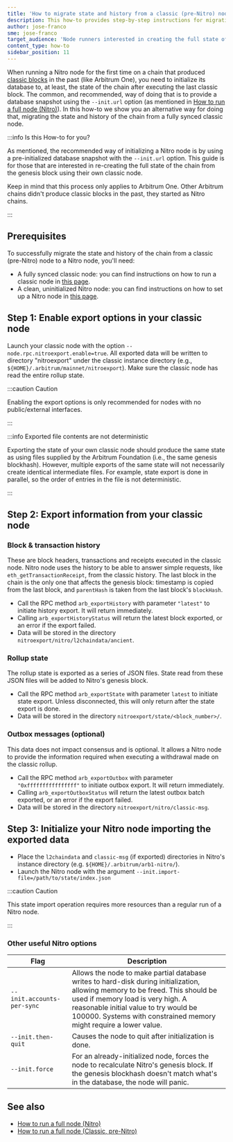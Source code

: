 ```yaml
---
title: 'How to migrate state and history from a classic (pre-Nitro) node to a Nitro node'
description: This how-to provides step-by-step instructions for migrating the state and history from a classic (pre-Nitro) node to a Nitro node
author: jose-franco
sme: jose-franco
target_audience: 'Node runners interested in creating the full state of the Arbitrum One chain on their own (i.e., without an initial database)'
content_type: how-to
sidebar_position: 11
---
```


When running a Nitro node for the first time on a chain that produced [classic blocks](/build-decentralized-apps/03-public-chains.mdx#classic-deprecated) in the past (like Arbitrum One), you need to initialize its database to, at least, the state of the chain after executing the last classic block. The common, and recommended, way of doing that is to provide a database snapshot using the `--init.url` option (as mentioned in [How to run a full node (Nitro)](/run-arbitrum-node/03-run-full-node.mdx)). In this how-to we show you an alternative way for doing that, migrating the state and history of the chain from a fully synced classic node.

:::info Is this How-to for you?

As mentioned, the recommended way of initializing a Nitro node is by using a pre-initialized database snapshot with the `--init.url` option. This guide is for those that are interested in re-creating the full state of the chain from the genesis block using their own classic node.

Keep in mind that this process only applies to Arbitrum One. Other Arbitrum chains didn't produce classic blocks in the past, they started as Nitro chains.

:::

## Prerequisites

To successfully migrate the state and history of the chain from a classic (pre-Nitro) node to a Nitro node, you'll need:

- A fully synced classic node: you can find instructions on how to run a classic node in [this page](/run-arbitrum-node/more-types/03-run-classic-node.mdx).
- A clean, uninitialized Nitro node: you can find instructions on how to set up a Nitro node in [this page](/run-arbitrum-node/03-run-full-node.mdx).

## Step 1: Enable export options in your classic node

Launch your classic node with the option `--node.rpc.nitroexport.enable=true`. All exported data will be written to directory "nitroexport" under the classic instance directory (e.g., `${HOME}/.arbitrum/mainnet/nitroexport`). Make sure the classic node has read the entire rollup state.

:::caution Caution

Enabling the export options is only recommended for nodes with no public/external interfaces.

:::

:::info Exported file contents are not deterministic

Exporting the state of your own classic node should produce the same state as using files supplied by the Arbitrum Foundation (i.e., the same genesis blockhash). However, multiple exports of the same state will not necessarily create identical intermediate files. For example, state export is done in parallel, so the order of entries in the file is not deterministic.

:::

## Step 2: Export information from your classic node

### Block & transaction history

These are block headers, transactions and receipts executed in the classic node. Nitro node uses the history to be able to answer simple requests, like `eth_getTransactionReceipt`, from the classic history. The last block in the chain is the only one that affects the genesis block: timestamp is copied from the last block, and `parentHash` is taken from the last block's `blockHash`.

- Call the RPC method `arb_exportHistory` with parameter `"latest"` to initiate history export. It will return immediately.
- Calling `arb_exportHistoryStatus` will return the latest block exported, or an error if the export failed.
- Data will be stored in the directory `nitroexport/nitro/l2chaindata/ancient`.

### Rollup state

The rollup state is exported as a series of JSON files. State read from these JSON files will be added to Nitro's genesis block.

- Call the RPC method `arb_exportState` with parameter `latest` to initiate state export. Unless disconnected, this will only return after the state export is done.
- Data will be stored in the directory `nitroexport/state/<block_number>/`.

### Outbox messages (optional)

This data does not impact consensus and is optional. It allows a Nitro node to provide the information required when executing a withdrawal made on the classic rollup.

- Call the RPC method `arb_exportOutbox` with parameter `"0xffffffffffffffff"` to initiate outbox export. It will return immediately.
- Calling `arb_exportOutboxStatus` will return the latest outbox batch exported, or an error if the export failed.
- Data will be stored in the directory `nitroexport/nitro/classic-msg`.

## Step 3: Initialize your Nitro node importing the exported data

- Place the `l2chaindata` and `classic-msg` (if exported) directories in Nitro's instance directory (e.g. `${HOME}/.arbitrum/arb1-nitro/`).
- Launch the Nitro node with the argument `--init.import-file=/path/to/state/index.json`

:::caution Caution

This state import operation requires more resources than a regular run of a Nitro node.

:::

### Other useful Nitro options

| Flag                       | Description                                                                                                                                                                                                                                                                       |
| -------------------------- | --------------------------------------------------------------------------------------------------------------------------------------------------------------------------------------------------------------------------------------------------------------------------------- |
| `--init.accounts-per-sync` | Allows the node to make partial database writes to hard-disk during initialization, allowing memory to be freed. This should be used if memory load is very high. A reasonable initial value to try would be 100000. Systems with constrained memory might require a lower value. |
| `--init.then-quit`         | Causes the node to quit after initialization is done.                                                                                                                                                                                                                             |
| `--init.force`             | For an already-initialized node, forces the node to recalculate Nitro's genesis block. If the genesis blockhash doesn't match what's in the database, the node will panic.                                                                                                        |

## See also

- [How to run a full node (Nitro)](/run-arbitrum-node/03-run-full-node.mdx)
- [How to run a full node (Classic, pre-Nitro)](/run-arbitrum-node/more-types/03-run-classic-node.mdx)
